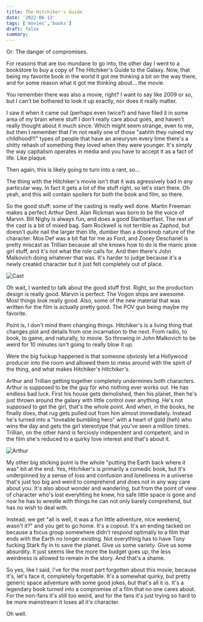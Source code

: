 ```yaml
---
title: The Hitchiker's Guide
date: '2022-06-13'
tags: ['movies','books']
draft: false
summary: 
---
```

Or: The danger of compromises.

For reasons that are too mundane to go into, the other day I went to a bookstore to buy a copy of The Hitchiker's Guide to the Galaxy. Now, that being my favorite book in the world it got me thinking a bit on the way there, and for some reason what it got me thinking about... the movie.

You remember there was also a movie, right? I want to say like 2009 or so, but I can't be bothered to look it up exactly, nor does it really matter.

I saw it when it came out (perhaps even twice?) and have filed it in some area of my brain where stuff I don't really care about goes, and haven't really thought about it much since. Which might seem strange, even to me, but then I remember that I'm not really one of those "aahhh they ruined my childhood!!!" types of people that have an aneurysm every time there's a shitty rehash of something they loved when they were younger. It's simply the way capitalism operates in media and you have to accept it as a fact of life. Like plaque.

Then again, this is likely going to turn into a rant, so...

The thing with the Hitchiker's movie isn't that it was agressively bad in any particular way. In fact it gets a lot of the stuff right, so let's start there. Oh yeah, and this will contain spoilers for both the book and film, so there. 

So the good stuff: some of the casting is really well done. Martin Freeman makes a perfect Arthur Dent. Alan Rickman was born to be the voice of Marvin. Bill Nighy is always fun, and does a good Slartibartfast. The rest of the cast is a bit of mixed bag. Sam Rockwell is not terrible as Zaphod, but doesn't *quite* nail the larger then life, dumber than a doorknob nature of the character. Mos Def was a bit flat for me as Ford, and Zooey Deschanel is pretty miscast as Trillian because all she knows how to do is the manic pixie girl stuff, and it's not what the role calls for. And then there's John Malkovich doing whatever that was. It's harder to judge because it's a newly created character but it just felt completely out of place.

![Cast](/static/images/hhgtg1.jpeg)

Oh wait, I wanted to talk about the good stuff first. Right, so the production design is really good. Marvin is perfect. The Vogon ships are awesome. Most things *look* really good. Also, some of the new material that was written for the film is actually pretty good. The POV gun being maybe my favorite.

Point is, I don't mind them changing things. Hitchiker's is a living thing that changes plot and details from one incarnation to the next. From radio, to book, to game, and naturally, to movie. So throwing in John Malkovich to be weird for 10 minutes isn't going to really blow it up.

Were the big fuckup happened is that someone obviosly let a Hollywood producer into the room and allowed them to mess around with the spirit of the thing, and what makes Hitchiker's *Hitchiker's*.

Arthur and Trillian getting together completely undermines both characters. Arthur is supposed to be the guy for who nothing ever works out. He has endless bad luck. First his house gets demolished, then his planet, then he's just thrown around the galaxy with little control over anything. He's not *supposed* to get the girl, that's the whole point. And when, in the books, he finally does, that rug gets pulled out from him almost immediately. Instead he's turned into a "loveable bumbling hero" with a heart of gold (heh) who wins the day and gets the girl stereotype that you've seen a million times. Trillian, on the other hand is ferciosly independent and competent, and in the film she's reduced to a quirky love interest and that's about it.

![Arthur](/static/images/hhgtg2.jpeg)

My other big sticking point is the whole "putting the Earth back where it was" bit at the end. Yes, Hitchiker's is primarily a comedic book, but it's underpinned by a sense of loss and confusion and loneliness in a universe that's just too big and weird to comprehend and does not in any way care about you. It's also about wonder and wandering, but from the point of view of character who's lost everyhting he knew, his safe little space is gone and now he has to wrestle with things he can not only barely comprehend, but has no wish to deal with. 

Instead, we get "all is well, it was a fun little adventure, nice weekend, wasn't it?" and you get to go home. It's a copout. It's an ending tacked on because a focus group somewhere didn't respond optimally to a film that ends with the Earth no longer existing. Not everything has to have Tony fucking Stark fly in to save the planet. Give us some variety. Give us some absurdity. It just seems like the more the budget goes up, the less weirdness is allowed to remain in the story. And that's a shame.

So yes, like I said, I've for the most part forgotten about this movie, because it's, let's face it, completely forgettable. It's a somewhat quirky, but pretty generic space adventure with some good jokes, but that's all it is. It's a legendary book turned into a compromise of a film that no one cares about. For the non-fans it's still too weird, and for the fans it's just trying so hard to be more mainstream it loses all it's character.

Oh well.